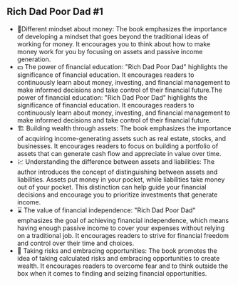 ## Rich Dad Poor Dad #1
 
- 🧠Different mindset about money: The book emphasizes the importance of developing a mindset that goes beyond the traditional ideas of working for money. It encourages you to think about how to make money work for you by focusing on assets and passive income generation.
- 💵 The power of financial education: "Rich Dad Poor Dad" highlights the significance of financial education. It encourages readers to continuously learn about money, investing, and financial management to make informed decisions and take control of their financial future.The power of financial education: "Rich Dad Poor Dad" highlights the significance of financial education. It encourages readers to continuously learn about money, investing, and financial management to make informed decisions and take control of their financial future.
- 🏗️ Building wealth through assets: The book emphasizes the importance of acquiring income-generating assets such as real estate, stocks, and businesses. It encourages readers to focus on building a portfolio of assets that can generate cash flow and appreciate in value over time.
- 💹 Understanding the difference between assets and liabilities: The author introduces the concept of distinguishing between assets and liabilities. Assets put money in your pocket, while liabilities take money out of your pocket. This distinction can help guide your financial decisions and encourage you to prioritize investments that generate income.
- ⌛ The value of financial independence: "Rich Dad Poor Dad" emphasizes the goal of achieving financial independence, which means having enough passive income to cover your expenses without relying on a traditional job. It encourages readers to strive for financial freedom and control over their time and choices.
- 🎢 Taking risks and embracing opportunities: The book promotes the idea of taking calculated risks and embracing opportunities to create wealth. It encourages readers to overcome fear and to think outside the box when it comes to finding and seizing financial opportunities.

